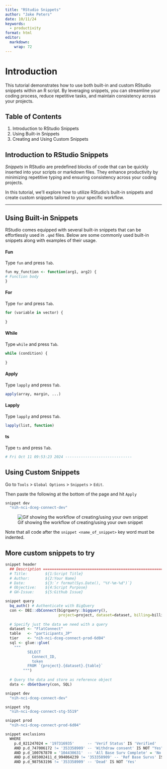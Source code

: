 ```yaml
---
title: "RStudio Snippets"
author: "Jake Peters"
date: 10/11/24
keywords: 
  - productivity
format: html
editor: 
  markdown: 
    wrap: 72
---
```


# Introduction

This tutorial demonstrates how to use both built-in and custom RStudio
snippets within an R script. By leveraging snippets, you can streamline
your coding process, reduce repetitive tasks, and maintain consistency
across your projects.

## Table of Contents

1.  Introduction to RStudio Snippets
2.  Using Built-in Snippets
3.  Creating and Using Custom Snippets

## Introduction to RStudio Snippets

*Snippets* in RStudio are predefined blocks of code that can be quickly
inserted into your scripts or markdown files. They enhance productivity
by minimizing repetitive typing and ensuring consistency across your
coding projects.

In this tutorial, we'll explore how to utilize RStudio's built-in
snippets and create custom snippets tailored to your specific workflow.

------------------------------------------------------------------------

## Using Built-in Snippets

RStudio comes equipped with several built-in snippets that can be
effortlessly used in `.qmd` files. Below are some commonly used built-in
snippets along with examples of their usage.

#### Fun

Type `fun` and press `Tab`.

``` r
fun my_function <- function(arg1, arg2) {
# Function body
}
```

#### For

Type `for` and press `Tab`.

``` r
for (variable in vector) {
    
}
```

#### While

Type `while` and press `Tab`.

``` r
while (condition) {
    
}
```

#### Apply

Type `lapply` and press `Tab`.

``` r
apply(array, margin, ...)
```

#### Lapply

Type `lapply` and press `Tab`.

``` r
lapply(list, function)
```

#### ts

Type `ts` and press `Tab`.

``` r
# Fri Oct 11 09:53:23 2024 ------------------------------
```

## Using Custom Snippets

Go to `Tools` \> `Global Options` \> `Snippets` \> `Edit`.

Then paste the following at the bottom of the page and hit `Apply`

``` r
snippet dev
  "nih-nci-dceg-connect-dev"
```

![Gif showing the workflow of creating/using your own
snippet](../media/snippets.gif)

::: callout-note
Note that all code after the `snippet <name_of_snippet>` key word must
be indented.
:::

## More custom snippets to try

``` r
snippet header
  ## Description =================================================================
  # Title:        ${1:Script Title}
  # Author:       ${2:Your Name}
  # Date:         ${3:`r format(Sys.Date(), "%Y-%m-%d")`}
  # Objective:    ${4:Script Purpose}
  # GH-Issue:     ${5:Github Issue}

snippet query
  bq_auth() # Authenticate with BigQuery
  con <- DBI::dbConnect(bigrquery::bigquery(), 
                        project=project, dataset=dataset, billing=billing))
  
  # Specify just the data we need with a query
  dataset <- "FlatConnect"
  table   <- "participants_JP"
  tier    <- "nih-nci-dceg-connect-prod-6d04"
  sql <- glue::glue(
    """
          SELECT 
            Connect_ID,
            token
          FROM `{project}.{dataset}.{table}`
        """)
  
  # Query the data and store as reference object
  data <- dbGetQuery(con, SQL)

snippet dev
  "nih-nci-dceg-connect-dev"

snippet stg
  "nih-nci-dceg-connect-stg-5519"

snippet prod
  "nih-nci-dceg-connect-prod-6d04"

snippet exclusions
  WHERE 
    p.d_821247024 = '197316935'      -- 'Verif Status' IS 'Verified'
    AND p.d_747006172 != '353358909' -- 'Withdraw consent' IS NOT "Yes"
    AND p.d_100767870 = '104430631'  -- 'All Base Surv Complete' = 'No'
    AND p.d_685002411_d_994064239 != '353358909' -- 'Ref Base Survs' IS NOT "Yes"
    AND p.d_987563196 != '353358909' -- 'Dead' IS NOT 'Yes'
```
